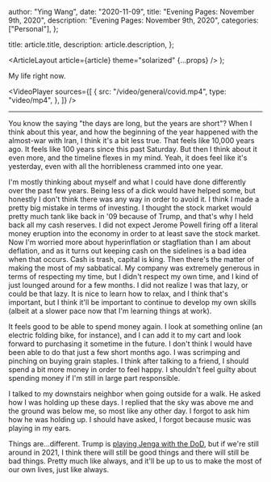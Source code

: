 
  author: "Ying Wang",
  date: "2020-11-09",
  title: "Evening Pages: November 9th, 2020",
  description: "Evening Pages: November 9th, 2020",
  categories: ["Personal"],
};

  title: article.title,
  description: article.description,
};

  <ArticleLayout article={article} theme="solarized" {...props} />
);

My life right now.

<VideoPlayer
  sources={[
    {
      src: "/video/general/covid.mp4",
      type: "video/mp4",
    },
  ]}
/>

---

You know the saying "the days are long, but the years are short"? When I think
about this year, and how the beginning of the year happened with the almost-war
with Iran, I think it's a bit less true. That feels like 10,000 years ago. It
feels like 100 years since this past Saturday. But then I think about it even
more, and the timeline flexes in my mind. Yeah, it does feel like it's
yesterday, even with all the horribleness crammed into one year.

I'm mostly thinking about myself and what I could have done differently over the
past few years. Being less of a dick would have helped some, but honestly I
don't think there was any way in order to avoid it. I think I made a pretty big
mistake in terms of investing. I thought the stock market would pretty much tank
like back in '09 because of Trump, and that's why I held back all my cash
reserves. I did not expect Jerome Powell firing off a literal money eruption
into the economy in order to at least save the stock market. Now I'm worried
more about hyperinflation or stagflation than I am about deflation, and as it
turns out keeping cash on the sidelines is a bad idea when that occurs. Cash is
trash, capital is king. Then there's the matter of making the most of my
sabbatical. My company was extremely generous in terms of respecting my time,
but I didn't respect my own time, and I kind of just lounged around for a few
months. I did not realize I was that lazy, or could be that lazy. It is nice to
learn how to relax, and I think that's important, but I think it'll be important
to continue to develop my own skills (albeit at a slower pace now that I'm
learning things at work).

It feels good to be able to spend money again. I look at something online (an
electric folding bike, for instance), and I can add it to my cart and look
forward to purchasing it sometime in the future. I don't think I would have been
able to do that just a few short months ago. I was scrimping and pinching on
buying grain staples. I think after talking to a friend, I should spend a bit
more money in order to feel happy. I shouldn't feel guilty about spending money
if I'm still in large part responsible.

I talked to my downstairs neighbor when going outside for a walk. He asked how I
was holding up these days. I replied that the sky was above me and the ground
was below me, so most like any other day. I forgot to ask him how he was holding
up. I should have asked, I forgot because music was playing in my ears.

Things are...different. Trump is [playing Jenga with the
DoD](https://abcnews.go.com/Politics/trump-fires-defense-secretary-mark-esper/story?id=74111080),
but if we're still around in 2021, I think there will still be good things and
there will still be bad things. Pretty much like always, and it'll be up to us
to make the most of our own lives, just like always.
